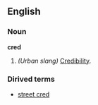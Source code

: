 ==English==

===Noun===
'''cred'''
# ''(Urban slang)'' [[Credibility]].

===Dirived terms===
*[[street cred]]